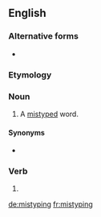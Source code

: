 ==English==

===Alternative forms===
* {{l|en|mis-typing}}

===Etymology===
{{prefix|mis|typing|lang=en}}

===Noun===
{{en-noun}}

# {{lb|en|countable}} A [[mistyped]] word.

====Synonyms====
* {{l|en|typo}}

===Verb===
{{head|en|present participle}}

# {{present participle of|mistype|lang=en|nocat=1}}

[[de:mistyping]]
[[fr:mistyping]]